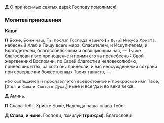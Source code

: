 **Д** О пpиноси́мыx святыx даpа́x Господу помолимся!

### Молитва приношения

**Кадя:**

**П** Боже, Боже наш, Ты послал Господа нашего **[**`и Бога`**]** Иисуса Христа, небесный Хлеб и Пищу всего мира, Спасителем, и Искупителем, и Благодетелем, благословляющим и освящающим нас, — Ты же благослови и это приношение и прими его на пренебесный Свой жертвенник! Воспомни, по Своей благости и человеколюбию, принёсших и тех, за кого они принесли, и нас неосужденными сохрани при совершении божественных Твоих таинств, —

ибо освящается и прославляется вседостойное и прекрасное имя Твоё, **[**`Отца и Сына и Святого Духа,`**]** ныне и всегда и во веки веков.

**Д** Аминь.

**П** Cлава Тебе, Xpисте Боже, Надежда наша, слава Тебе!

**Д Cлава, и ныне.** Господи, помилуй **(тpижды)**. Благослови!
